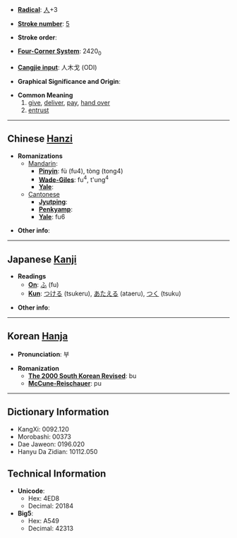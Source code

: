 * '''[[Wiktionary:Chinese radical index| Radical]]''': [[Wiktionary:Chinese radical index 人|人]]+3

* '''[[Wiktionary:Chinese total strokes index|Stroke number]]''': [[Wiktionary:Chinese total strokes index 5|5]]

* '''Stroke order''': 

* '''[[Wiktionary:Chinese four corner index|Four-Corner System]]''': 2420<sub>0</sub>

* '''[[Wiktionary:Chinese Cangjie index|Cangjie input]]''': 人木戈 (ODI)

* '''Graphical Significance and Origin''': 

* '''Common Meaning'''
*#[[give]], [[deliver]], [[pay]], [[hand over]]
*# [[entrust]]

----

== Chinese [[Hanzi]] ==

* '''Romanizations'''
** [[Mandarin]]:
*** '''[[Pinyin]]''': fù (fu4), tòng (tong4)
*** '''[[Wade-Giles]]''': fu<sup>4</sup>, t'ung<sup>4</sup>
*** '''[[Yale]]''': 
**[[Cantonese]]
***'''[[Jyutping]]''':
***'''[[Penkyamp]]''': 
***'''[[Yale]]''': fu6

* '''Other info''': 

----

== Japanese [[Kanji]] ==

* '''Readings'''
** '''[[On]]''': [[ふ]] (fu)
** '''[[Kun]]''': [[つける]] (tsukeru), [[あたえる]] (ataeru), [[つく]] (tsuku)

* '''Other info''':  

----

== Korean [[Hanja]] ==

* '''Pronunciation''': 부

* '''Romanization'''
** '''[[The 2000 South Korean Revised Romanization|The 2000 South Korean Revised]]''': bu
** '''[[McCune-Reischauer]]''': pu

----

== Dictionary Information ==

* KangXi: 0092.120
* Morobashi: 00373
* Dae Jaweon: 0196.020
* Hanyu Da Zidian: 10112.050

== Technical Information ==

* '''Unicode''':
** Hex: 4ED8
** Decimal: 20184
* '''Big5''':
** Hex: A549
** Decimal: 42313